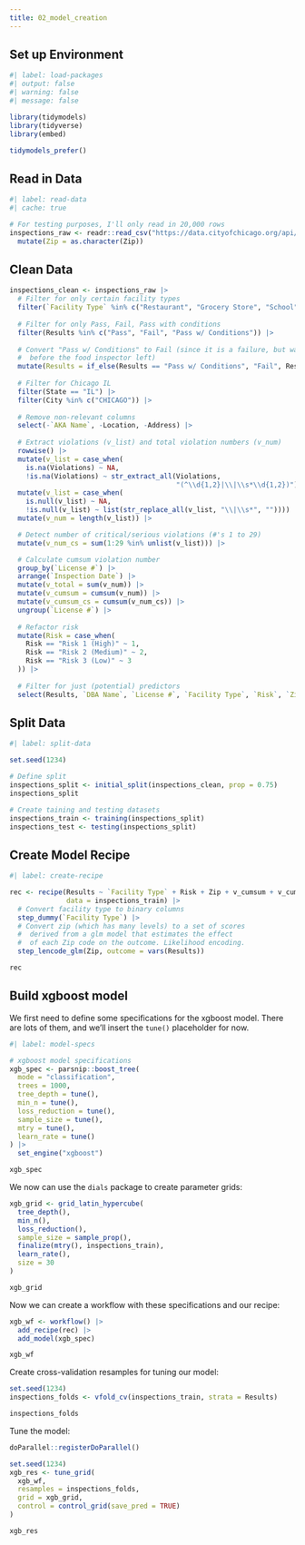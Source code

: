 ```yaml
---
title: 02_model_creation
---
```


## Set up Environment

```r
#| label: load-packages
#| output: false
#| warning: false
#| message: false

library(tidymodels)
library(tidyverse)
library(embed)

tidymodels_prefer()
```

## Read in Data

```r
#| label: read-data
#| cache: true

# For testing purposes, I'll only read in 20,000 rows
inspections_raw <- readr::read_csv("https://data.cityofchicago.org/api/views/4ijn-s7e5/rows.csv", n_max = 20000, show_col_types = FALSE) |> 
  mutate(Zip = as.character(Zip))
```

## Clean Data

```r
inspections_clean <- inspections_raw |> 
  # Filter for only certain facility types
  filter(`Facility Type` %in% c("Restaurant", "Grocery Store", "School", "Bakery")) |> 
  
  # Filter for only Pass, Fail, Pass with conditions
  filter(Results %in% c("Pass", "Fail", "Pass w/ Conditions")) |>
  
  # Convert "Pass w/ Conditions" to Fail (since it is a failure, but was corrected
  #  before the food inspector left)
  mutate(Results = if_else(Results == "Pass w/ Conditions", "Fail", Results)) |> 
  
  # Filter for Chicago IL
  filter(State == "IL") |> 
  filter(City %in% c("CHICAGO")) |> 
  
  # Remove non-relevant columns
  select(-`AKA Name`, -Location, -Address) |> 
  
  # Extract violations (v_list) and total violation numbers (v_num)
  rowwise() |> 
  mutate(v_list = case_when(
    is.na(Violations) ~ NA,
    !is.na(Violations) ~ str_extract_all(Violations, 
                                         "(^\\d{1,2}|\\|\\s*\\d{1,2})"))) |> 
  mutate(v_list = case_when(
    is.null(v_list) ~ NA,
    !is.null(v_list) ~ list(str_replace_all(v_list, "\\|\\s*", "")))) |> 
  mutate(v_num = length(v_list)) |> 

  # Detect number of critical/serious violations (#'s 1 to 29)
  mutate(v_num_cs = sum(1:29 %in% unlist(v_list))) |> 

  # Calculate cumsum violation number
  group_by(`License #`) |> 
  arrange(`Inspection Date`) |> 
  mutate(v_total = sum(v_num)) |> 
  mutate(v_cumsum = cumsum(v_num)) |> 
  mutate(v_cumsum_cs = cumsum(v_num_cs)) |> 
  ungroup(`License #`) |> 
  
  # Refactor risk
  mutate(Risk = case_when(
    Risk == "Risk 1 (High)" ~ 1,
    Risk == "Risk 2 (Medium)" ~ 2,
    Risk == "Risk 3 (Low)" ~ 3
  )) |> 
  
  # Filter for just (potential) predictors
  select(Results, `DBA Name`, `License #`, `Facility Type`, `Risk`, `Zip`, v_cumsum, v_cumsum_cs)
```

## Split Data

```r
#| label: split-data

set.seed(1234)

# Define split
inspections_split <- initial_split(inspections_clean, prop = 0.75)
inspections_split

# Create taining and testing datasets
inspections_train <- training(inspections_split)
inspections_test <- testing(inspections_split)
```

## Create Model Recipe

```r
#| label: create-recipe

rec <- recipe(Results ~ `Facility Type` + Risk + Zip + v_cumsum + v_cumsum_cs, 
              data = inspections_train) |> 
  # Convert facility type to binary columns
  step_dummy(`Facility Type`) |> 
  # Convert zip (which has many levels) to a set of scores
  #  derived from a glm model that estimates the effect
  #  of each Zip code on the outcome. Likelihood encoding.
  step_lencode_glm(Zip, outcome = vars(Results))

rec
```

## Build xgboost model

We first need to define some specifications for the xgboost model. There are lots of them, and we'll insert the `tune()` placeholder for now.

```r
#| label: model-specs

# xgboost model specifications
xgb_spec <- parsnip::boost_tree(
  mode = "classification",
  trees = 1000,
  tree_depth = tune(),
  min_n = tune(),
  loss_reduction = tune(),
  sample_size = tune(),
  mtry = tune(),
  learn_rate = tune()
) |> 
  set_engine("xgboost")

xgb_spec
```

We now can use the `dials` package to create parameter grids:

```r
xgb_grid <- grid_latin_hypercube(
  tree_depth(),
  min_n(),
  loss_reduction(),
  sample_size = sample_prop(),
  finalize(mtry(), inspections_train),
  learn_rate(),
  size = 30
)

xgb_grid
```

Now we can create a workflow with these specifications and our recipe:

```r
xgb_wf <- workflow() |> 
  add_recipe(rec) |> 
  add_model(xgb_spec)

xgb_wf
```

Create cross-validation resamples for tuning our model:

```r
set.seed(1234)
inspections_folds <- vfold_cv(inspections_train, strata = Results)

inspections_folds
```

Tune the model:

```r
doParallel::registerDoParallel()

set.seed(1234)
xgb_res <- tune_grid(
  xgb_wf,
  resamples = inspections_folds,
  grid = xgb_grid,
  control = control_grid(save_pred = TRUE)
)

xgb_res
```
